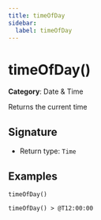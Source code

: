 ```yaml
---
title: timeOfDay
sidebar:
  label: timeOfDay
---
```


# timeOfDay()

**Category**: Date & Time

Returns the current time

## Signature

- Return type: `Time`

## Examples

```fhirpath
timeOfDay()
```

```fhirpath
timeOfDay() > @T12:00:00
```

